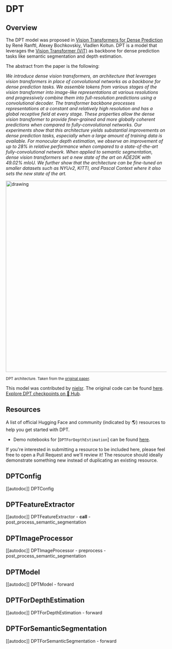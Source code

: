 <!--Copyright 2023 The HuggingFace Team. All rights reserved.

Licensed under the Apache License, Version 2.0 (the "License"); you may not use this file except in compliance with
the License. You may obtain a copy of the License at

http://www.apache.org/licenses/LICENSE-2.0

Unless required by applicable law or agreed to in writing, software distributed under the License is distributed on
an "AS IS" BASIS, WITHOUT WARRANTIES OR CONDITIONS OF ANY KIND, either express or implied. See the License for the
specific language governing permissions and limitations under the License.
-->

# DPT

## Overview

The DPT model was proposed in [Vision Transformers for Dense Prediction](https://arxiv.org/abs/2103.13413) by René Ranftl, Alexey Bochkovskiy, Vladlen Koltun.
DPT is a model that leverages the [Vision Transformer (ViT)](vit) as backbone for dense prediction tasks like semantic segmentation and depth estimation.

The abstract from the paper is the following:

*We introduce dense vision transformers, an architecture that leverages vision transformers in place of convolutional networks as a backbone for dense prediction tasks. We assemble tokens from various stages of the vision transformer into image-like representations at various resolutions and progressively combine them into full-resolution predictions using a convolutional decoder. The transformer backbone processes representations at a constant and relatively high resolution and has a global receptive field at every stage. These properties allow the dense vision transformer to provide finer-grained and more globally coherent predictions when compared to fully-convolutional networks. Our experiments show that this architecture yields substantial improvements on dense prediction tasks, especially when a large amount of training data is available. For monocular depth estimation, we observe an improvement of up to 28% in relative performance when compared to a state-of-the-art fully-convolutional network. When applied to semantic segmentation, dense vision transformers set a new state of the art on ADE20K with 49.02% mIoU. We further show that the architecture can be fine-tuned on smaller datasets such as NYUv2, KITTI, and Pascal Context where it also sets the new state of the art.*

<img src="https://huggingface.co/datasets/huggingface/documentation-images/resolve/main/dpt_architecture.jpg"
alt="drawing" width="600"/>

<small> DPT architecture. Taken from the <a href="https://arxiv.org/abs/2103.13413" target="_blank">original paper</a>. </small>

This model was contributed by [nielsr](https://huggingface.co/nielsr). The original code can be found [here](https://github.com/isl-org/DPT).
[Explore DPT checkpoints on 🤗 Hub](https://huggingface.co/models?sort=downloads&search=DPT).

## Resources

A list of official Hugging Face and community (indicated by 🌎) resources to help you get started with DPT.

- Demo notebooks for [`DPTForDepthEstimation`] can be found [here](https://github.com/NielsRogge/Transformers-Tutorials/tree/master/DPT).

If you're interested in submitting a resource to be included here, please feel free to open a Pull Request and we'll review it! The resource should ideally demonstrate something new instead of duplicating an existing resource.

## DPTConfig

[[autodoc]] DPTConfig

## DPTFeatureExtractor

[[autodoc]] DPTFeatureExtractor
    - __call__
    - post_process_semantic_segmentation

## DPTImageProcessor

[[autodoc]] DPTImageProcessor
    - preprocess
    - post_process_semantic_segmentation

## DPTModel

[[autodoc]] DPTModel
    - forward

## DPTForDepthEstimation

[[autodoc]] DPTForDepthEstimation
    - forward

## DPTForSemanticSegmentation

[[autodoc]] DPTForSemanticSegmentation
    - forward
